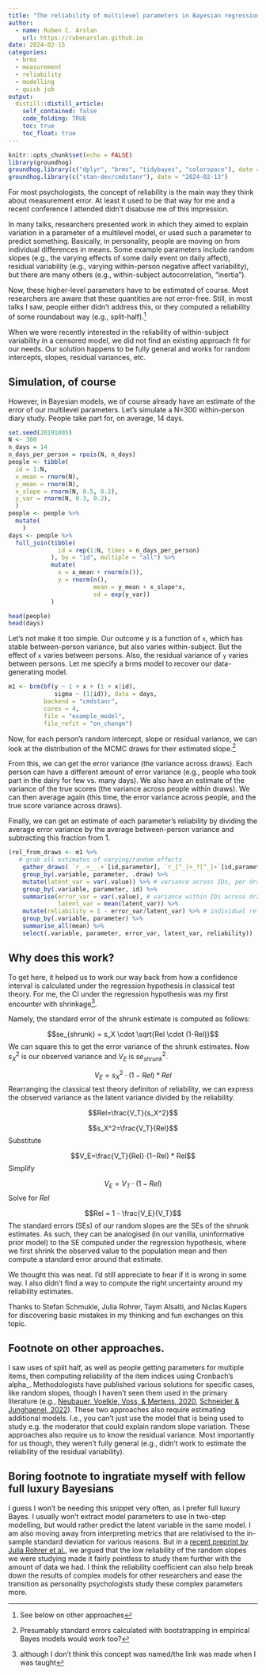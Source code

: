 ```yaml
---
title: "The reliability of multilevel parameters in Bayesian regressions"
author:
  - name: Ruben C. Arslan
    url: https://rubenarslan.github.io
date: 2024-02-15
categories: 
  - brms
  - measurement
  - reliability
  - modelling
  - quick job
output:
  distill::distill_article:
    self_contained: false
    code_folding: TRUE
    toc: true
    toc_float: true
---
```



```r
knitr::opts_chunk$set(echo = FALSE)
library(groundhog)
groundhog.library(c("dplyr", "brms", "tidybayes", "colorspace"), date = "2024-02-13")
groundhog.library(c("stan-dev/cmdstanr"), date = "2024-02-13")
```



<script type='text/javascript'>
document.addEventListener('DOMContentLoaded', function() {
    // Select all <details> elements
    var details = document.querySelectorAll('details');

    // Iterate through each <details> element and set its open attribute to true
    for(var i = 1; i < details.length; i++) {
        details[i].setAttribute('open', '');
    }
});
</script>



For most psychologists, the concept of reliability is the main way they think about measurement error. At least it used to be that way for me and a recent conference I attended didn't disabuse me of this impression. 

In many talks, researchers presented work in which they aimed to explain variation in a parameter of a multilevel model, or used such a parameter to predict something. Basically, in personality, people are moving on from individual differences in means. Some example parameters include random slopes (e.g., the varying effects of some daily event on daily affect), residual variability (e.g., varying within-person negative affect variability), but there are many others (e.g., within-subject autocorrelation, "inertia"). 

Now, these higher-level parameters have to be estimated of course. Most researchers are aware that these quantities are not error-free. Still, in most talks I saw, people either didn't address this, or they computed a reliability of some roundabout way (e.g., split-half).^[See below on other approaches]

When we were recently interested in the reliability of within-subject variability in a censored model, we did not find an existing approach fit for our needs. Our solution happens to be fully general and works for random intercepts, slopes, residual variances, etc.

## Simulation, of course

However, in Bayesian models, we of course already have an estimate of the error of our multilevel parameters. Let's simulate a N=300 within-person diary study. People take part for, on average, 14 days.

```r
set.seed(20191005)
N <- 300
n_days = 14
n_days_per_person = rpois(N, n_days)
people <- tibble(
  id = 1:N,
  x_mean = rnorm(N),
  y_mean = rnorm(N),
  x_slope = rnorm(N, 0.5, 0.2),
  y_var = rnorm(N, 0.3, 0.2),
  )
people <- people %>% 
  mutate(
    )
days <- people %>% 
  full_join(tibble(
              id = rep(1:N, times = n_days_per_person)
            ), by = "id", multiple = "all") %>% 
            mutate(
              x = x_mean + rnorm(n()),
              y = rnorm(n(), 
                        mean = y_mean + x_slope*x,
                        sd = exp(y_var))
            )

head(people)
head(days)
```


Let's not make it too simple. Our outcome y is a function of `x`, which has stable between-person variance, but also varies within-subject. But the effect of `x` varies between persons. Also, the residual variance of `y` varies between persons. Let me specify a brms model to recover our data-generating model.

```r
m1 <- brm(bf(y ~ 1 + x + (1 + x|id),
             sigma ~ (1|id)), data = days,
          backend = "cmdstanr",
          cores = 4,
          file = "example_model",
          file_refit = "on_change")
```


Now, for each person's random intercept, slope or residual variance, we can look at the distribution of the MCMC draws for their estimated slope.^[Presumably standard errors calculated with bootstrapping in empirical Bayes models would work too?] 

From this, we can get the error variance (the variance across draws). Each person can have a different amount of error variance (e.g., people who took part in the dairy for few vs. many days). We also have an estimate of the variance of the true scores (the variance across people within draws). We can then average again (this time, the error variance across people, and the true score variance across draws).

Finally, we can get an estimate of each parameter's reliability by dividing the average error variance by the average between-person variance and subtracting this fraction from 1.

```r
(rel_from_draws <- m1 %>%
   # grab all estimates of varying/random effects
    gather_draws( `r_.+__.+`[id,parameter], `r_[^_]+_?[^_]+`[id,parameter], regex = TRUE) %>%
    group_by(.variable, parameter, .draw) %>%
    mutate(latent_var = var(.value)) %>% # variance across IDs, per draw
    group_by(.variable, parameter, id) %>%
    summarise(error_var = var(.value), # variance within IDs across draws
              latent_var = mean(latent_var)) %>%
    mutate(reliability = 1 - error_var/latent_var) %>% # individual rels not guaranteed to be >= 0
    group_by(.variable, parameter) %>%
    summarise_all(mean) %>% 
    select(.variable, parameter, error_var, latent_var, reliability))
```

## Why does this work?
To get here, it helped us to work our way back from how a confidence interval is calculated under the regression hypothesis in classical test theory. For me, the CI under the regression hypothesis was my first encounter with shrinkage^[although I don't think this concept was named/the link was made when I was taught].

Namely, the standard error of the shrunk estimate is computed as follows:

$$se_{shrunk} = s_X \cdot \sqrt{Rel \cdot (1-Rel)}$$
We can square this to get the error variance of the shrunk estimates. Now $s_X^2$ is our observed variance and $V_E$ is $se_{shrunk}^2$.

$$V_E=s_X^2⋅(1−Rel) * Rel$$
Rearranging the classical test theory definiton of reliability, we can express the observed variance as the latent variance divided by the reliability.

$$Rel=\frac{V_T}{s_X^2}$$

$$s_X^2=\frac{V_T}{Rel}$$
Substitute 

$$V_E=\frac{V_T}{Rel}⋅(1−Rel) * Rel$$
Simplify 


$$V_E=V_T⋅(1−Rel)$$
Solve for $Rel$

$$Rel = 1 - \frac{V_E}{V_T}$$
The standard errors (SEs) of our random slopes are the SEs of the shrunk estimates. As such, they can be analogised (in our vanilla, uninformative prior model) to the SE computed under the regression hypothesis, where we first shrink the observed value to the population mean and then compute a standard error around that estimate.

We thought this was neat. I'd still appreciate to hear if it is wrong in some way. I also didn't find a way to compute the right uncertainty around my reliability estimates.

Thanks to Stefan Schmukle, Julia Rohrer, Taym Alsalti, and Niclas Kupers for discovering basic mistakes in my thinking and fun exchanges on this topic.

## Footnote on other approaches. {.appendix}

I saw uses of split half, as well as people getting parameters for multiple items, then computing reliability of the item indices using Cronbach's alpha_. Methodologists have published various solutions for specific cases, like random slopes, though I haven't seen them used in the primary literature (e.g., [Neubauer, Voelkle, Voss, & Mertens, 2020](https://doi.org/10.1080/00223891.2018.1521418), [Schneider & Junghaenel, 2022](https://doi.org/10.3758/s13428-022-01995-1)). These two approaches also require estimating additional models. I.e., you can't just use the model that is being used to study e.g. the moderator that could explain random slope variation. These approaches also require us to know the residual variance. Most importantly for us though, they weren't fully general (e.g., didn't work to estimate the reliability of the residual variability).

## Boring footnote to ingratiate myself with fellow full luxury Bayesians {.appendix}
I guess I won't be needing this snippet very often, as I prefer full luxury Bayes. I usually won't extract model parameters to use in two-step modelling, but would rather predict the latent variable in the same model. I am also moving away from interpreting metrics that are relativised to the in-sample standard deviation for various reasons. But in a [recent preprint by Julia Rohrer et al.](https://osf.io/preprints/psyarxiv/dkrxa), we argued that the low reliability of the random slopes we were studying made it fairly pointless to study them further with the amount of data we had. I think the reliability coefficient can also help break down the results of complex models for other researchers and ease the transition as personality psychologists study these complex parameters more.
